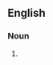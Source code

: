 {{also|confederates|confédérâtes}}

==English==

===Noun===
{{head|en|noun plural form}}

# {{plural of|Confederate|lang=en}}